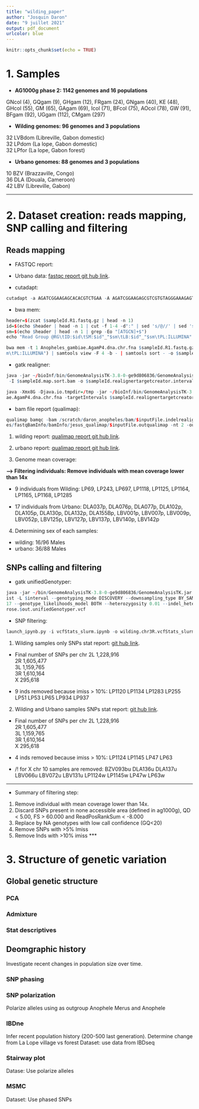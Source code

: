 ```yaml
---
title: "wilding_paper"
author: "Josquin Daron"
date: "9 juillet 2021"
output: pdf_document
urlcolor: blue
---
```


```r
knitr::opts_chunk$set(echo = TRUE)
```

# 1. Samples

* **AG1000g phase 2: 1142 genomes and 16 populations**

GNcol (4), GQgam (9), GHgam (12), FRgam (24), GNgam (40), KE (48), GHcol (55), GM (65), GAgam (69), Icol (71), BFcol (75), AOcol (78), GW (91), BFgam (92), UGgam (112), CMgam (297)

* **Wilding genomes: 96 genomes and 3 populations**

32 LVBdom (Libreville, Gabon domestic)  
32 LPdom (La lope, Gabon domestic)  
32 LPfor (La lope, Gabon forest)  

* **Urbano genomes: 88 genomes and 3 populations**

10 BZV (Brazzaville, Congo)  
36 DLA (Douala, Cameroon)  
42 LBV (Libreville, Gabon)  

****

# 2. Dataset creation: reads mapping, SNP calling and filtering

## Reads mapping

* FASTQC report:
- Urbano data: [fastqc report git hub link](https://github.com/jdaron/wilding/blob/master/fastqBamInfo/fastqInfo/anophele_coluzzi.urbano.multiqc_report.html "urbano_fastqc_report"). 

* cutadapt:
```r
cutadapt -a AGATCGGAAGAGCACACGTCTGAA -A AGATCGGAAGAGCGTCGTGTAGGGAAAGAGTGTAGATCTCGGTGGTCGCCGTATCATT  -q 30 -m 25 --max-n 0 -o $sampleId.R1.fastq.gz -p $sampleId.R2.fastq.gz /scratch/daron_anopheles/jesusdata/${sampleId}_1.fastq.gz /scratch/daron_anopheles/jesusdata/${sampleId}_2.fastq.gz  
```

* bwa mem:
```r

header=$(zcat $sampleId.R1.fastq.gz | head -n 1)
id=$(echo $header | head -n 1 | cut -f 1-4 -d":" | sed 's/@//' | sed 's/:/_/g')
sm=$(echo $header | head -n 1 | grep -Eo "[ATGCN]+$")
echo "Read Group @RG\tID:$id\tSM:$id"_"$sm\tLB:$id"_"$sm\tPL:ILLUMINA"

bwa mem -t 1 Anopheles_gambiae.AgamP4.dna.chr.fna $sampleId.R1.fastq.gz $sampleId.R2.fastq.gz -R $(echo "@RG\tID:$id\tSM:$id"_"$sm\tLB:$id"_"$s
m\tPL:ILLUMINA") | samtools view -F 4 -b - | samtools sort - -o $sampleId.map.sort.bam

```

* gatk realigner:
```r
java -jar ~/bioInf/bin/GenomeAnalysisTK-3.8-0-ge9d806836/GenomeAnalysisTK.jar -T RealignerTargetCreator -R Anopheles_gambiae.AgamP4.dna.chr.fna
 -I $sampleId.map.sort.bam -o $sampleId.realignertargetcreator.intervals  

java -Xmx8G -Djava.io.tmpdir=/tmp -jar ~/bioInf/bin/GenomeAnalysisTK-3.8-0-ge9d806836/GenomeAnalysisTK.jar -T IndelRealigner -R Anopheles_gambi
ae.AgamP4.dna.chr.fna -targetIntervals $sampleId.realignertargetcreator.intervals -I $sampleId.map.sort.bam -o $sampleId.indelrealigner.bam
```

* bam file report (qualimap):

```r
qualimap bamqc -bam /scratch/daron_anopheles/bam/$inputFile.indelrealigner.bam -c --java-mem-size=8G -outdir /data3/projects/plasmodium/anophel
es/fastqBamInfo/bamInfo/jesus_qualimap/$inputFile.outqualimap -nt 2 -outformat HTML
```

1. wilding report:
[qualimap report git hub link](https://github.com/jdaron/wilding/blob/master/fastqBamInfo/bamInfo/wilding.qualimap.bam_report.pdf "wilding_qualimap_report").

2. urbano report: [qualimap report git hub link](https://github.com/jdaron/wilding/blob/master/fastqBamInfo/bamInfo/urbano.report.qualimap.multi-bamqc.pdf "jesus_qualimap_report").

3. Genome mean coverage:

\begin{center}
\includegraphics[width=8in]{/home/daron/bioInf/wilding/github_wilding/fastqBamInfo/bamInfo/wilding_urbano_mean_coverage.pdf}
\end{center}

**--> Filtering individuals: Remove individuals with mean coverage lower than 14x**  
  
- 9 individuals from Wilding: LP69, LP243, LP697, LP1118, LP1125, LP1164, LP1165, LP1168, LP1285  
  
- 17 individuals from Urbano: DLA037p, DLA076p, DLA077p, DLA102p, DLA105p, DLA130p, DLA132p, DLA155Bp, LBV001p, LBV007p, LBV009p, LBV052p, LBV125p, LBV127p, LBV137p, LBV140p, LBV142p  

4. Determining sex of each samples:

\begin{center}
\includegraphics[width=8in]{/home/daron/bioInf/wilding/github_wilding/fastqBamInfo/bamInfo/wilding_urbano.chr_coverageDepth.pdf}
\end{center}

- wilding: 16/96 Males
- urbano: 36/88 Males

## SNPs calling and filtering

* gatk unifiedGenotyper:
```r
java -jar ~/bin/GenomeAnalysisTK-3.8-0-ge9d806836/GenomeAnalysisTK.jar -T UnifiedGenotyper -R Anopheles_gambiae.AgamP4.dna.chr.fna -I bamFile.l
ist -L $interval --genotyping_mode DISCOVERY --downsampling_type BY_SAMPLE -dcov 250 --output_mode EMIT_VARIANTS_ONLY --min_base_quality_score 
17 --genotype_likelihoods_model BOTH --heterozygosity 0.01 --indel_heterozygosity 0.001 -stand_call_conf 30.0 -contamination 0.05 -o anopheles-
rose.$out.unifiedGenotyper.vcf

```

* SNP filtering:
```r
launch_ipynb.py -i vcfStats_slurm.ipynb -o wilding.chr3R.vcfStats_slurm.html
```

1. Wilding samples only SNPs stat report: [git hub link](http://example.com "Title").

- Final number of SNPs per chr
2L 1,228,916  
2R 1,605,477  
3L 1,159,765  
3R 1,610,164  
X 295,618  

- 9 inds removed because imiss > 10%: LP1120 LP1134 LP1283 LP255 LP51 LP53 LP65 LP934 LP937

2. Wilding and Urbano samples SNPs stat report: [git hub link](http://example.com "Title").

- Final number of SNPs per chr
2L 1,228,916  
2R 1,605,477  
3L 1,159,765  
3R 1,610,164  
X 295,618  

- 4 inds removed because imiss > 10%: LP1124 LP1145 LP47 LP63
- /!\ for X chr 10 samples are removed: BZV093bu DLA136u DLA137u LBV066u LBV072u LBV131u LP1124w LP1145w LP47w LP63w

***  
* Summary of filtering step:
1. Remove individual with mean coverage lower than 14x.
2. Discard SNPs present in none accessible area (defined in ag1000g), QD < 5.00, FS > 60.000 and ReadPosRankSum < -8.000
3. Replace by NA genotypes with low call confidence (GQ<20)
4. Remove SNPs with >5% lmiss
5. Remove Inds with >10% imiss
***

# 3. Structure of genetic variation

## Global genetic structure
### PCA

### Admixture

### Stat descriptives

## Deomgraphic history
Investigate recent changes in population size over time.

### SNP phasing

### SNP polarization
Polarize alleles using as outgroup Anophele Merus and Anophele 

### IBDne
Infer recent population history (200-500 last generation). Determine change from La Lope village vs forest
Dataset: use data from IBDseq

### Stairway plot
Datase: Use polarize alleles

### MSMC
Dataset: Use phased SNPs